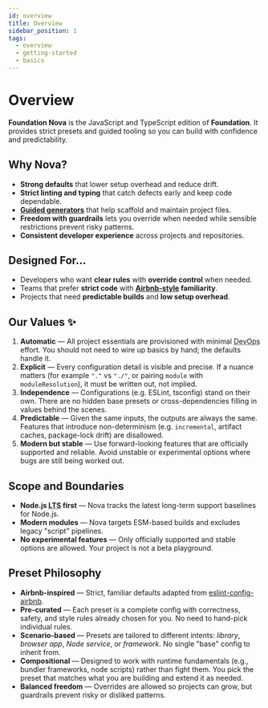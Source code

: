 ```yaml
---
id: overview
title: Overview
sidebar_position: 1
tags:
  - overview
  - getting-started
  - basics
---
```


# Overview

**Foundation Nova** is the JavaScript and TypeScript edition of **Foundation**. It provides strict presets and guided tooling so you can build with confidence and predictability.

## Why Nova?

- **Strong defaults** that lower setup overhead and reduce drift.
- **Strict linting and typing** that catch defects early and keep code dependable.
- **[Guided generators](/docs/category/generators)** that help scaffold and maintain project files.
- **Freedom with guardrails** lets you override when needed while sensible restrictions prevent risky patterns.
- **Consistent developer experience** across projects and repositories.

## Designed For…

- Developers who want **clear rules** with **override control** when needed.
- Teams that prefer **strict code** with **[Airbnb-style](https://github.com/airbnb/javascript) familiarity**.
- Projects that need **predictable builds** and **low setup overhead**.

## Our Values ✨

1. **Automatic** — All project essentials are provisioned with minimal <abbr title="development and operations">DevOps</abbr> effort. You should not need to wire up basics by hand; the defaults handle it.
2. **Explicit** — Every configuration detail is visible and precise. If a nuance matters (for example `"."` vs `"./"`, or pairing `module` with `moduleResolution`), it must be written out, not implied.
3. **Independence** — Configurations (e.g. ESLint, tsconfig) stand on their own. There are no hidden base presets or cross-dependencies filling in values behind the scenes.
4. **Predictable** — Given the same inputs, the outputs are always the same. Features that introduce non-determinism (e.g. `incremental`, artifact caches, package-lock drift) are disallowed.
5. **Modern but stable** — Use forward-looking features that are officially supported and reliable. Avoid unstable or experimental options where bugs are still being worked out.

## Scope and Boundaries

- **Node.js <abbr title="Long-Term Support">LTS</abbr> first** — Nova tracks the latest long-term support baselines for Node.js.
- **Modern modules** — Nova targets ESM-based builds and excludes legacy "script" pipelines.
- **No experimental features** — Only officially supported and stable options are allowed. Your project is not a beta playground.

## Preset Philosophy

- **Airbnb-inspired** — Strict, familiar defaults adapted from [eslint-config-airbnb](https://github.com/airbnb/javascript/tree/master/packages/eslint-config-airbnb).
- **Pre-curated** — Each preset is a complete config with correctness, safety, and style rules already chosen for you. No need to hand-pick individual rules.
- **Scenario-based** — Presets are tailored to different intents: *library*, *browser app*, *Node service*, or *framework*. No single "base" config to inherit from.
- **Compositional** — Designed to work with runtime fundamentals (e.g., bundler frameworks, node scripts) rather than fight them. You pick the preset that matches what you are building and extend it as needed.
- **Balanced freedom** — Overrides are allowed so projects can grow, but guardrails prevent risky or disliked patterns.
